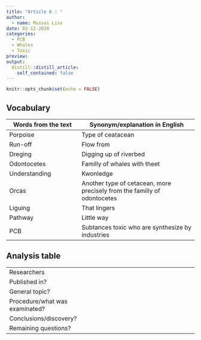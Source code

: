 ```yaml
---
title: "Article 6 : "
author:
  - name: Mussoi Lisa
date: 02-12-2020
categories:
  - PCB
  - Whales
  - Toxic
preview: 
output:
  distill::distill_article:
    self_contained: false
---
```


```r
knitr::opts_chunk$set(echo = FALSE)
```


## Vocabulary 

| Words from the text | Synonym/explanation in English |
| ------------------- | ------------------------------ |
| Porpoise | Type of ceatacean |
| Run-off | Flow from|
| Dreging | Digging up of riverbed |
| Odontocetes | Familly of whales with theet |
| Understanding | Kwonledge |
| Orcas | Another type of cetacean, more precisely from the familly of odontocetes |
| Liguing | That lingers |
| Pathway | Little way  |
| PCB | Subtances toxic who are synthesize by industries |



## Analysis table 

|                              |                                                                     |
| ---------------------------- | ------------------------------------------------------------------- |
| Researchers                  |  |
| Published in?                |                                                       |
| General topic?               |   |
| Procedure/what was examinated? |  |
| Conclusions/discovery?       |  |
| Remaining questions?         |   |



